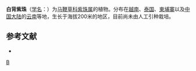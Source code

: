 {{Speciesbox 
| taxon = Callicarpa poilanei
| authority = P. Dop
}}

'''白背紫珠'''（[[学名|学名]]：{{lang|la|''Callicarpa poilanei''}}）为[[马鞭草科|马鞭草科]][[紫珠属|紫珠属]]的植物。分布在[[越南|越南]]、[[泰国|泰国]]、[[柬埔寨|柬埔寨]]以及[[中国大陆|中国大陆]]的[[云南|云南]]等地，生长于海拔200米的地区，目前尚未由人工引种栽培。

== 参考文献 ==
<div class="references-small">
* {{cite web| url =http://www.bioinfo.cn/db05/KmzwSpecies.php?action=view&id=24007| title =白背紫珠| work =《中国高等植物数据库全库》| publisher =中国科学院微生物研究所| author =昆明植物研究所| accessdate =2009-02-25| deadurl =yes| archiveurl =https://web.archive.org/web/20160305024820/http://www.bioinfo.cn/db05/KmzwSpecies.php?action=view&id=24007| archivedate =2016-03-05}}
</div>
{{Taxonbar|from=Q15232419}}

[[Category:紫珠属|B]]